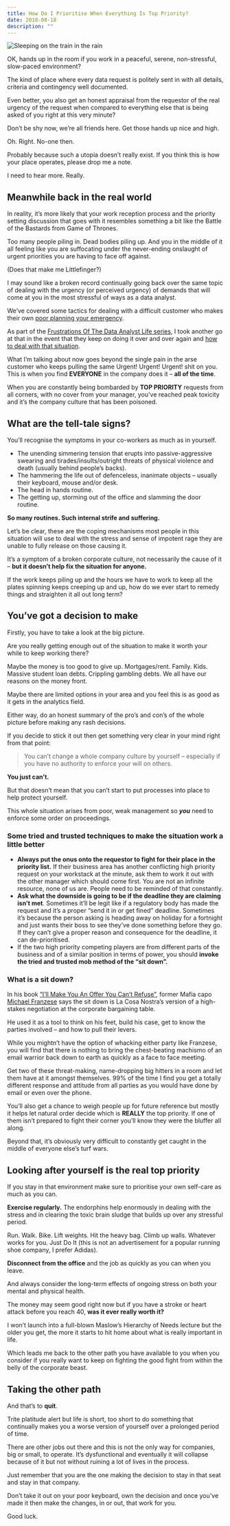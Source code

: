 ```yaml
---
title: How Do I Prioritise When Everything Is Top Priority?
date: 2018-08-18
description: ""
---
```

![Sleeping on the train in the rain](./train-rain-sleep.jpg)

OK, hands up in the room if you work in a peaceful, serene, non-stressful, slow-paced environment?

The kind of place where every data request is politely sent in with all details, criteria and contingency well documented.

Even better, you also get an honest appraisal from the requestor of the real urgency of the request when compared to everything else that is being asked of you right at this very minute?

Don’t be shy now, we’re all friends here. Get those hands up nice and high.

Oh. Right. No-one then.

Probably because such a utopia doesn’t really exist. If you think this is how your place operates, please drop me a note.

I need to hear more. Really.

## Meanwhile back in the real world

In reality, it’s more likely that your work reception process and the priority setting discussion that goes with it resembles something a bit like the Battle of the Bastards from Game of Thrones.

Too many people piling in. Dead bodies piling up. And you in the middle of it all feeling like you are suffocating under the never-ending onslaught of urgent priorities you are having to face off against.

(Does that make me Littlefinger?)

I may sound like a broken record continually going back over the same topic of dealing with the urgency (or perceived urgency) of demands that will come at you in the most stressful of ways as a data analyst.

We’ve covered some tactics for dealing with a difficult customer who makes their own [poor planning your emergency][1].

As part of the [Frustrations Of The Data Analyst Life series][2], I took another go at that in the event that they keep on doing it over and over again and [how to deal with that situation][3].

What I’m talking about now goes beyond the single pain in the arse customer who keeps pulling the same Urgent! Urgent! Urgent! shit on you. This is when you find **EVERYONE** in the company does it – **all of the time**.

When you are constantly being bombarded by **TOP PRIORITY** requests from all corners, with no cover from your manager, you’ve reached peak toxicity and it’s the company culture that has been poisoned.

## What are the tell-tale signs?

You’ll recognise the symptoms in your co-workers as much as in yourself.

  * The unending simmering tension that erupts into passive-aggressive swearing and tirades/insults/outright threats of physical violence and death (usually behind people’s backs).
  * The hammering the life out of defenceless, inanimate objects – usually their keyboard, mouse and/or desk.
  * The head in hands routine.
  * The getting up, storming out of the office and slamming the door routine.

**So many routines. Such internal strife and suffering.**

Let’s be clear, these are the coping mechanisms most people in this situation will use to deal with the stress and sense of impotent rage they are unable to fully release on those causing it.

It’s a symptom of a broken corporate culture, not necessarily the cause of it – **but it doesn’t help fix the situation for anyone.**

If the work keeps piling up and the hours we have to work to keep all the plates spinning keeps creeping up and up, how do we ever start to remedy things and straighten it all out long term?

## You&#8217;ve got a decision to make

Firstly, you have to take a look at the big picture.

Are you really getting enough out of the situation to make it worth your while to keep working there?

Maybe the money is too good to give up. Mortgages/rent. Family. Kids. Massive student loan debts. Crippling gambling debts. We all have our reasons on the money front.

Maybe there are limited options in your area and you feel this is as good as it gets in the analytics field.

Either way, do an honest summary of the pro’s and con’s of the whole picture before making any rash decisions.

If you decide to stick it out then get something very clear in your mind right from that point:

> You can’t change a whole company culture by yourself – especially if you have no authority to enforce your will on others.

**You just can’t.**

But that doesn’t mean that you can’t start to put processes into place to help protect yourself.

This whole situation arises from poor, weak management so _**you**_ need to enforce some order on proceedings.

### Some tried and trusted techniques to make the situation work a little better

  * **Always put the onus onto the requestor to fight for their place in the priority list.** If their business area has another conflicting high priority request on your workstack at the minute, ask them to work it out with the other manager which should come first. You are not an infinite resource, none of us are. People need to be reminded of that constantly.
  * **Ask what the downside is going to be if the deadline they are claiming isn’t met**. Sometimes it’ll be legit like if a regulatory body has made the request and it’s a proper “send it in or get fined” deadline. Sometimes it’s because the person asking is heading away on holiday for a fortnight and just wants their boss to see they’ve done something before they go. If they can’t give a proper reason and consequence for the deadline, it can de-prioritised.
  * If the two high priority competing players are from different parts of the business and of a similar position in terms of power, you should **invoke the tried and trusted mob method of the “sit down”.**

### What is a sit down?

In his book [“I’ll Make You An Offer You Can’t Refuse”](https://www.amazon.co.uk/Ill-Make-Offer-Cant-Refuse/dp/1595554262), former Mafia capo [Michael Franzese](https://michaelfranzese.com/) says the sit down is La Cosa Nostra’s version of a high-stakes negotiation at the corporate bargaining table.

He used it as a tool to think on his feet, build his case, get to know the parties involved – and how to pull their levers.

While you mightn’t have the option of whacking either party like Franzese, you will find that there is nothing to bring the chest-beating machismo of an email warrior back down to earth as quickly as a face to face meeting.

Get two of these threat-making, name-dropping big hitters in a room and let them have at it amongst themselves. 99% of the time I find you get a totally different response and attitude from all parties as you would have done by email or even over the phone.

You’ll also get a chance to weigh people up for future reference but mostly it helps let natural order decide which is **REALLY** the top priority. If one of them isn’t prepared to fight their corner you’ll know they were the bluffer all along.

Beyond that, it’s obviously very difficult to constantly get caught in the middle of everyone else’s turf wars.

## Looking after yourself is the real top priority

If you stay in that environment make sure to prioritise your own self-care as much as you can.

**Exercise regularly.** The endorphins help enormously in dealing with the stress and in clearing the toxic brain sludge that builds up over any stressful period.

Run. Walk. Bike. Lift weights. Hit the heavy bag. Climb up walls. Whatever works for you. Just Do It (this is not an advertisement for a popular running shoe company, I prefer Adidas).

**Disconnect from the office** and the job as quickly as you can when you leave.

And always consider the long-term effects of ongoing stress on both your mental and physical health.

The money may seem good right now but if you have a stroke or heart attack before you reach 40, **was it ever really worth it?**

I won’t launch into a full-blown Maslow’s Hierarchy of Needs lecture but the older you get, the more it starts to hit home about what is really important in life.

Which leads me back to the other path you have available to you when you consider if you really want to keep on fighting the good fight from within the belly of the corporate beast.

## Taking the other path

And that’s to **quit**.

Trite platitude alert but life is short, too short to do something that continually makes you a worse version of yourself over a prolonged period of time.

There are other jobs out there and this is not the only way for companies, big or small, to operate. It’s dysfunctional and eventually it will collapse because of it but not without ruining a lot of lives in the process.

Just remember that you are the one making the decision to stay in that seat and stay in that company.

Don’t take it out on your poor keyboard, own the decision and once you’ve made it then make the changes, in or out, that work for you.

Good luck.

 [1]: https://alanhylands.com/articles/urgenturgenturgent-how-to-deal-when-someone-elses-poor-planning-becomes-your-emergency/
 [2]: https://alanhylands.com/farticles/rfustrations-of-the-data-analyst-life/
 [3]: https://alanhylands.com/articles/the-urgenturgenturgent-boy-who-cried-wolf/